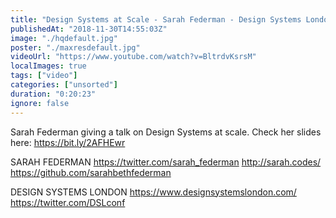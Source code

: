 ```yaml
---
title: "Design Systems at Scale - Sarah Federman - Design Systems London"
publishedAt: "2018-11-30T14:55:03Z"
image: "./hqdefault.jpg"
poster: "./maxresdefault.jpg"
videoUrl: "https://www.youtube.com/watch?v=BltrdvKsrsM"
localImages: true
tags: ["video"]
categories: ["unsorted"]
duration: "0:20:23"
ignore: false
---
```

Sarah Federman giving a talk on Design Systems at scale.
Check her slides here: https://bit.ly/2AFHEwr

SARAH FEDERMAN 
https://twitter.com/sarah_federman
http://sarah.codes/
https://github.com/sarahbethfederman

DESIGN SYSTEMS LONDON 
https://www.designsystemslondon.com/
https://twitter.com/DSLconf
